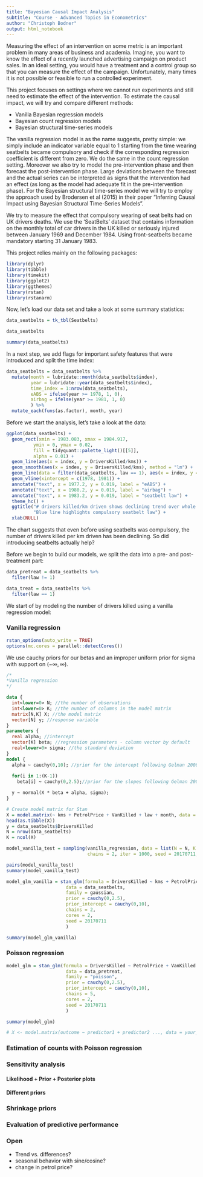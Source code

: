 ```yaml
---
title: "Bayesian Causal Impact Analysis"
subtitle: "Course - Advanced Topics in Econometrics"
author: "Christoph Bodner"
output: html_notebook
---
```


Measuring the effect of an intervention on some metric is an important problem in many areas of business and academia. Imagine, you want to know the effect of a recently launched advertising campaign on product sales. In an ideal setting, you would have a treatment and a control group so that you can measure the effect of the campaign. Unfortunately, many times it is not possible or feasible to run a controlled experiment.

This project focuses on settings where we cannot run experiments and still need to estimate the effect of the intervention. To estimate the causal impact, we will try and compare different methods:

- Vanilla Bayesian regression models
- Bayesian count regression models
- Bayesian structural time-series models

The vanilla regression model is as the name suggests, pretty simple: we simply include an indicator variable equal to 1 starting from the time wearing seatbelts became compulsory and check if the corresponding regression coefficient is different from zero. We do the same in the count regression setting. Moreover we also try to model the pre-intervention phase and then forecast the post-intervention phase. Large deviations between the forecast and the actual series can be interpreted as signs that the intervention had an effect (as long as the model had adequate fit in the pre-intervention phase). For the Bayesian structural time-series model we will try to employ the approach used by Brodersen et al (2015) in their paper "Inferring Causal Impact using Bayesian Structural Time-Series Models".

We try to measure the effect that compulsory wearing of seat belts had on UK drivers deaths. We use the 'SeatBelts' dataset that contains information on the monthly total of car drivers in the UK killed or seriously injured between January 1969 and December 1984. Using front-seatbelts became mandatory starting 31 January 1983. 

This project relies mainly on the following packages:
```r
library(dplyr)
library(tibble)
library(timekit)
library(ggplot2)
library(ggthemes)
library(rstan)
library(rstanarm)
```

Now, let's load our data set and take a look at some summary statistics:
```r
data_seatbelts = tk_tbl(Seatbelts)

data_seatbelts
```
```r
summary(data_seatbelts)
```

In a next step, we add flags for important safety features that were introduced and split the time index:
```r
data_seatbelts = data_seatbelts %>%
  mutate(month = lubridate::month(data_seatbelts$index),
         year = lubridate::year(data_seatbelts$index),
         time_index = 1:nrow(data_seatbelts),
         eABS = ifelse(year >= 1978, 1, 0),
         airbag = ifelse(year >= 1981, 1, 0)
         ) %>%
  mutate_each(funs(as.factor), month, year)
```


Before we start the analysis, let's take a look at the data:
```r
ggplot(data_seatbelts) +
  geom_rect(xmin = 1983.083, xmax = 1984.917,
          ymin = 0, ymax = 0.02,
          fill = tidyquant::palette_light()[[5]],
          alpha = 0.01) +
  geom_line(aes(x = index, y = DriversKilled/kms)) +
  geom_smooth(aes(x = index, y = DriversKilled/kms), method = "lm") +
  geom_line(data = filter(data_seatbelts, law == 1), aes(x = index, y = DriversKilled/kms), col = "blue") +
  geom_vline(xintercept = c(1978, 1981)) +
  annotate("text", x = 1977.2, y = 0.019, label = "eABS") +
  annotate("text", x = 1980.2, y = 0.019, label = "airbag") +
  annotate("text", x = 1983.2, y = 0.019, label = "seatbelt law") +
  theme_hc() +
  ggtitle("# drivers killed/km driven shows declining trend over whole period", 
          "Blue line highlights compulsory seatbelt law") +
  xlab(NULL)
```
The chart suggests that even before using seatbelts was compulsory, the number of drivers killed per km driven has been declining. So did introducing seatbelts actually help? 

Before we begin to build our models, we split the data into a pre- and post-treatment part:
```r
data_pretreat = data_seatbelts %>%
  filter(law != 1)

data_treat = data_seatbelts %>%
  filter(law == 1)
```

We start of by modeling the number of drivers killed using a vanilla regression model:

### Vanilla regression
```r
rstan_options(auto_write = TRUE)
options(mc.cores = parallel::detectCores())
```

We use cauchy priors for our betas and an improper uniform prior for sigma with support on $(-\infty, \infty)$.
```stan
/*
*Vanilla regression
*/

data {
  int<lower=0> N; //the number of observations
  int<lower=0> K; //the number of columns in the model matrix
  matrix[N,K] X; //the model matrix
  vector[N] y; //response variable
}
parameters {
  real alpha; //intercept
  vector[K] beta; //regression parameters - column vector by default
  real<lower=0> sigma; //the standard deviation
}
model {  
  alpha ~ cauchy(0,10); //prior for the intercept following Gelman 2008
  
  for(i in 1:(K-1))
    beta[i] ~ cauchy(0,2.5);//prior for the slopes following Gelman 2008

  y ~ normal(X * beta + alpha, sigma);
}
```

```r
# Create model matrix for Stan
X = model.matrix(~ kms + PetrolPrice + VanKilled + law + month, data = data_seatbelts)
head(as.tibble(X))
y = data_seatbelts$DriversKilled
N = nrow(data_seatbelts)
K = ncol(X)

model_vanilla_test = sampling(vanilla_regression, data = list(N = N, K = K, y = y, X = X),
                              chains = 2, iter = 1000, seed = 20170711, cores = 2, control = list(max_treedepth = 10))
```
```r
pairs(model_vanilla_test)
summary(model_vanilla_test)
```


```r
model_glm_vanilla = stan_glm(formula = DriversKilled ~ kms + PetrolPrice + VanKilled + law + month,
                      data = data_seatbelts,
                      family = gaussian,
                      prior = cauchy(0,2.5),
                      prior_intercept = cauchy(0,10),
                      chains = 2,
                      cores = 2,
                      seed = 20170711
                      )

summary(model_glm_vanilla)
```


### Poisson regression

```r
model_glm = stan_glm(formula = DriversKilled ~ PetrolPrice + VanKilled + month + year, offset = log(kms),
                      data = data_pretreat,
                      family = "poisson",
                      prior = cauchy(0,2.5),
                      prior_intercept = cauchy(0,10),
                      chains = 5,
                      cores = 2,
                      seed = 20170711
                      )

summary(model_glm)
```


```r
# X <- model.matrix(outcome ~ predictor1 + predictor2 ..., data = your_dataset)
```

### Estimation of counts with Poisson regression

### Sensitivity analysis
#### Likelihood + Prior + Posterior plots
#### Different priors

### Shrinkage priors

### Evaluation of predictive performance


### Open
- Trend vs. differences?
- seasonal behavior with sine/cosine?
- change in petrol price?
